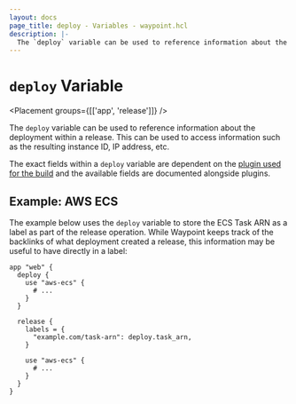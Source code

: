 ```yaml
---
layout: docs
page_title: deploy - Variables - waypoint.hcl
description: |-
  The `deploy` variable can be used to reference information about the deployment within a release. This can be used to access information such as the resulting instance ID, IP address, etc.
---
```


# `deploy` Variable

<Placement groups={[['app', 'release']]} />

The `deploy` variable can be used to reference information about
the deployment within a release. This can be used to access information
such as the resulting instance ID, IP address, etc.

The exact fields within a `deploy` variable are dependent on the
[plugin used for the build](/waypoint/plugins) and the available fields are
documented alongside plugins.

## Example: AWS ECS

The example below uses the `deploy` variable to store the ECS Task ARN
as a label as part of the release operation. While Waypoint keeps track
of the backlinks of what deployment created a release, this information
may be useful to have directly in a label:

```hcl
app "web" {
  deploy {
    use "aws-ecs" {
      # ...
    }
  }

  release {
    labels = {
      "example.com/task-arn": deploy.task_arn,
    }

    use "aws-ecs" {
      # ...
    }
  }
}
```
